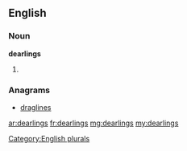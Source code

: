==English==

===Noun===
'''dearlings'''

# {{plural of|[[dearling]]}}

===Anagrams===
* [[draglines#English|draglines]]

[[Category:English plurals]]

[[ar:dearlings]]
[[fr:dearlings]]
[[mg:dearlings]]
[[my:dearlings]]